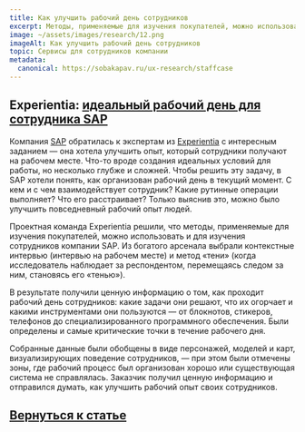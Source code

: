 ```yaml
---
title: Как улучшить рабочий день сотрудников
excerpt: Методы, применяемые для изучения покупателей, можно использовать и для изучения сотрудников компании
image: ~/assets/images/research/12.png
imageAlt: Как улучшить рабочий день сотрудников
topic: Сервисы для сотрудников компании
metadata:
  canonical: https://sobakapav.ru/ux-research/staffcase
---
```



## Experientia: [идеальный рабочий день для сотрудника SAP](https://blog.experientia.com/saps-ux-strategy)

Компания [SAP](https://www.sap.com/about/company/innovation/experience-centers.html) обратилась к экспертам из [Experientia](https://www.experientia.com) с интересным заданием — она хотела улучшить опыт, который сотрудники получают на рабочем месте. Что-то вроде создания идеальных условий для работы, но несколько глубже и сложней. Чтобы решить эту задачу, в SAP хотели понять, как организован рабочий день в текущий момент. С кем и с чем взаимодействует сотрудник? Какие рутинные операции выполняет? Что его расстраивает? Только выяснив это, можно было улучшить повседневный рабочий опыт людей.

Проектная команда Experientia решили, что методы, применяемые для изучения покупателей, можно использовать и для изучения сотрудников компании SAP. Из богатого арсенала выбрали контекстные интервью (интервью на рабочем месте) и метод «тени» (когда исследователь наблюдает за респондентом, перемещаясь следом за ним, становясь его «тенью»).

В результате получили ценную информацию о том, как проходит рабочий день сотрудников: какие задачи они решают, что их огорчает и какими инструментами они пользуются — от блокнотов, стикеров, телефонов до специализированного программного обеспечения. Были определены и самые критические точки в течение рабочего дня.

Собранные данные были обобщены в виде персонажей, моделей и карт, визуализирующих поведение сотрудников, — при этом были отмечены зоны, где рабочий процесс был организован хорошо или существующая система не справлялась. Заказчик получил ценную информацию и отправился думать, как улучшить рабочий опыт своих сотрудников.

## [Вернуться к статье](/ux-research/#case4)
